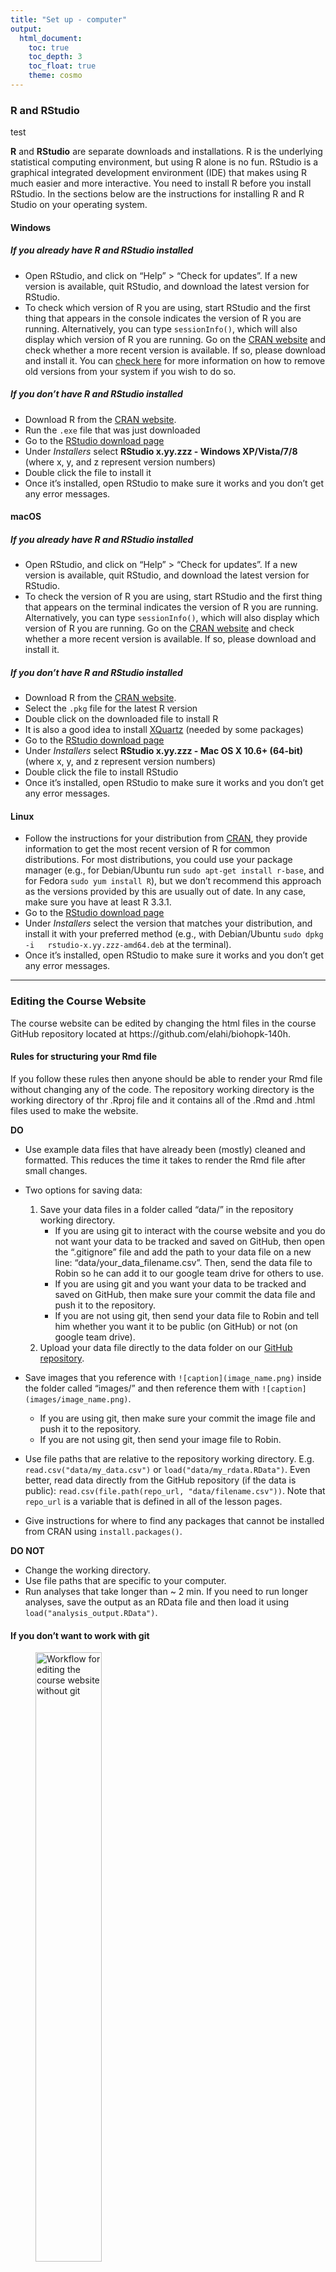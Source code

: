 ```yaml
---
title: "Set up - computer"
output: 
  html_document: 
    toc: true
    toc_depth: 3
    toc_float: true
    theme: cosmo
---
```


### R and RStudio

test

**R** and **RStudio** are separate downloads and installations. R is the underlying statistical computing environment, but using R alone is no fun. RStudio is a graphical integrated development environment (IDE) that makes using R much easier and more interactive. You need to install R before you install RStudio. In the sections below are the instructions for installing R and R Studio on your operating system.

#### Windows

##### If you already have R and RStudio installed

* Open RStudio, and click on "Help" > "Check for updates". If a new version is
	available, quit RStudio, and download the latest version for RStudio.
* To check which version of R you are using, start RStudio and the first thing
  that appears in the console indicates the version of R you are
  running. Alternatively, you can type `sessionInfo()`, which will also display
  which version of R you are running. Go on
  the [CRAN website](https://cran.r-project.org/bin/windows/base/) and check
  whether a more recent version is available. If so, please download and install
  it. You can [check here](https://cran.r-project.org/bin/windows/base/rw-FAQ.html#How-do-I-UNinstall-R_003f) for
  more information on how to remove old versions from your system if you wish to do so.

##### If you don't have R and RStudio installed

* Download R from
  the [CRAN website](http://cran.r-project.org/bin/windows/base/release.htm).
* Run the `.exe` file that was just downloaded
* Go to the [RStudio download page](https://www.rstudio.com/products/rstudio/download/#download)
* Under *Installers* select **RStudio x.yy.zzz - Windows
  XP/Vista/7/8** (where x, y, and z represent version numbers)
* Double click the file to install it
* Once it's installed, open RStudio to make sure it works and you don't get any
  error messages.


#### macOS

##### If you already have R and RStudio installed

* Open RStudio, and click on "Help" > "Check for updates". If a new version is
	available, quit RStudio, and download the latest version for RStudio.
* To check the version of R you are using, start RStudio and the first thing
  that appears on the terminal indicates the version of R you are running. Alternatively, you can type `sessionInfo()`, which will also display which version of R you are running. Go on
  the [CRAN website](https://cran.r-project.org/bin/macosx/) and check
  whether a more recent version is available. If so, please download and install
  it.

##### If you don't have R and RStudio installed

* Download R from
  the [CRAN website](http://cran.r-project.org/bin/macosx).
* Select the `.pkg` file for the latest R version
* Double click on the downloaded file to install R
* It is also a good idea to install [XQuartz](https://www.xquartz.org/) (needed
  by some packages)
* Go to the [RStudio download page](https://www.rstudio.com/products/rstudio/download/#download)
* Under *Installers* select **RStudio x.yy.zzz - Mac OS X 10.6+ (64-bit)**
  (where x, y, and z represent version numbers)
* Double click the file to install RStudio
* Once it's installed, open RStudio to make sure it works and you don't get any
  error messages.


#### Linux

* Follow the instructions for your distribution
  from [CRAN](https://cloud.r-project.org/bin/linux), they provide information
  to get the most recent version of R for common distributions. For most
  distributions, you could use your package manager (e.g., for Debian/Ubuntu run
  `sudo apt-get install r-base`, and for Fedora `sudo yum install R`), but we
  don't recommend this approach as the versions provided by this are
  usually out of date. In any case, make sure you have at least R 3.3.1.
* Go to the
  [RStudio download page](https://www.rstudio.com/products/rstudio/download/#download)
* Under *Installers* select the version that matches your distribution, and
  install it with your preferred method (e.g., with Debian/Ubuntu `sudo dpkg -i
  rstudio-x.yy.zzz-amd64.deb` at the terminal).
* Once it's installed, open RStudio to make sure it works and you don't get any
  error messages.

***

### Editing the Course Website

The course website can be edited by changing the html files in the course GitHub repository located at https://github.com/elahi/biohopk-140h.

#### Rules for structuring your Rmd file

If you follow these rules then anyone should be able to render your Rmd file without changing any of the code. The repository working directory is the working directory of thr .Rproj file and it contains all of the .Rmd and .html files used to make the website. 

**DO**

* Use example data files that have already been (mostly) cleaned and formatted. This reduces the time it takes to render the Rmd file after small changes. 

* Two options for saving data:
    1. Save your data files in a folder called "data/" in the repository working directory. 
        * If you are using git to interact with the course website and you do not want your data to be tracked and saved on GitHub, then open the ".gitignore" file and add the path to your data file on a new line: "data/your_data_filename.csv". Then, send the data file to Robin so he can add it to our google team drive for others to use.
        * If you are using git and you want your data to be tracked and saved on GitHub, then make sure your commit the data file and push it to the repository.
        * If you are not using git, then send your data file to Robin and tell him whether you want it to be public (on GitHub) or not (on google team drive).
    2. Upload your data file directly to the data folder on our [GitHub repository](https://github.com/elahi/biohopk-140h).

* Save images that you reference with `![caption](image_name.png)` inside the folder called "images/" and then reference them with `![caption](images/image_name.png)`.
    * If you are using git, then make sure your commit the image file and push it to the repository.
    * If you are not using git, then send your image file to Robin.

* Use file paths that are relative to the repository working directory. E.g. `read.csv("data/my_data.csv")` or `load("data/my_rdata.RData")`. Even better, read data directly from the GitHub repository (if the data is public): ` read.csv(file.path(repo_url, "data/filename.csv"))`. Note that `repo_url` is a variable that is defined in all of the lesson pages.

* Give instructions for where to find any packages that cannot be installed from CRAN using `install.packages()`.


**DO NOT**

* Change the working directory.
* Use file paths that are specific to your computer.
* Run analyses that take longer than ~ 2 min. If you need to run longer analyses, save the output as an RData file and then load it using `load("analysis_output.RData")`.


#### If you don't want to work with git

![Workflow for editing the course website without git](images/github_workflow_with_email.png){width=50%}

1. Go to the course GitHub repository above.
2. Click on the .Rmd file for the lesson you want to edit.
3. Click the Raw button in the upper right corner.
4. When the page with text opens, download the file and save it as a .Rmd file. Make sure to remove any .txt extensions that may be automatically added.
5. Open and edit the .Rmd file in R Studio. Use the 'Knit' button to convert the file to an html to check your changes.
6. When you as satisfied, email the .Rmd file to Robin no later than 8 am on the day you present. *You must also email any data or image files that are not generated by the R code.*


#### If you are new to git, but want to learn

1. Install Git on your computer using the instructions in the section below. 
2. Attend the Git tutorial during class on Wednesday, October 4th (week 2). We will go over how to use git from RStudio.
3. Use the following diagram to remember the workflow:

![Workflow for editing the course website with git in RStudio](images/github_workflow_with_rstudio.png){width=50%}

#### If you are familiar with git

![Workflow for editing the course website with git](images/github_workflow_with_git.png){width=50%}

1. If you have not aready done so, fork the repository from https://github.com/FukamiLab/BIO202 to your account on GitHub. Then clone a local copy of this forked repository (from your own GitHub account) to your computer. This only needs to be done once.
2. Before you start working:
    + Make sure your copy is up to date with the FukamiLab repository on GitHub by submitting a pull request.
    + Make sure your local repository on your computer is up to date with your fork of the repository on your GitHub account using `git pull`.
3. Work on the .Rmd file for your lesson in R Studio on your computer. Click 'Knit' to render your changes as an html file and view them in your browser. Note that any edits you make are only on your computer until you submit a pull request to merge your changes to the repository. Make sure that when you have made your last edit to the .Rmd file you click 'Knit' so that an up-to-date html file is generated. The html file will be the one that appears on the website.
4. Commit the changes you make periodically to your local repository using `git commit -m "changes you made"`.
5. When you are finished, push the commits from your local repository to your fork on your GitHub account using `git push origin master`.
6. Submit a pull request on GitHub to merge the changes on your fork with the original elahi/biohopk-140h repository no later than 8 am on the day you present. Robin will approve your pull request.

*If you are not sure how to do any of the steps listed above, you can find instructions on the [lesson page](02-B-git-intro.html) for Wednesday, October 4th.*


***

### Git

#### Windows

1. Download the git installer for Windows [here](https://git-for-windows.github.io/). This will install bash, which is a command-line shell program for interacting with files and programs on your computer.
2. Run the installer that you just downloaded. Click "Next" as needed and when you get to the following options make sure that you:
    + Select "Use Git from the Windows Command Prompt". 
    + Keep "Checkout Windows-style, commit Unix-style line endings" selected.
    + Select "Use Windows' default console window".
    + If you forgot to do any of these, rerun the installer and select the appropriate options.
3. That's it! You should now have three new programs installed in a folder called Git under your Program Files.

#### macOS

Follow the instructions below or view this [video tutorial](https://www.youtube.com/watch?v=9LQhwETCdwY).

1. Go to [this list](https://sourceforge.net/projects/git-osx-installer/files/) and download an installer for Git.
    + If you are using OS X 10.9 and higher, choose the most recent version for "mavericks".
    + If you are using an earlier version of OS X, choose the most recent version for "snow leopard".
2. Run the installer you downloaded.
3. After installing Git, there will not be anything in your /Applications folder, because Git is a command line program.

Note: if you have OSX El Capitan you may experience some errors when running Git if you don't have an updated XCODE. [Here](https://stackoverflow.com/questions/32893412/command-line-tools-not-working-os-x-el-capitan-macos-sierra) is a description of the issue on StackOverflow and the solution is to open a Terminal window and type `xcode-select --install`.

#### Linux

You may already have Git installed. If not, you can try to install it via your distro’s package manager. For Debian/Ubuntu run `sudo apt-get install git` and for Fedora run `sudo yum install git`.

***

> Attribution
>
> The content of this webpage was derived from [Data Carpentry](http://datacarpentry.org) and [Software Carpentry](http://software-carpentry.org) materials (Copyright (c) Data Carpentry) under CC-3.0 Attribution License (see [http://creativecommons.org/licenses/by/3.0/](http://creativecommons.org/licenses/by/3.0/)). 

